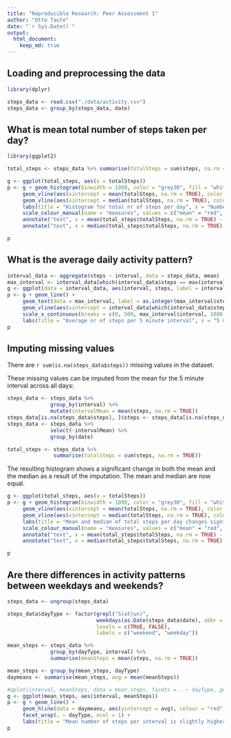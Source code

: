 ```yaml
---
title: "Reproducible Research: Peer Assessment 1"
author: "Otto Taute"
date: "`r Sys.Date()`"
output: 
  html_document:
    keep_md: true
---
```



## Loading and preprocessing the data

```r
library(dplyr)

steps_data <- read.csv("./data/activity.csv")
steps_data <- group_by(steps_data, date)
```


## What is mean total number of steps taken per day?
```r
library(ggplot2)

total_steps <- steps_data %>% summarise(totalSteps = sum(steps, na.rm = TRUE))

g <- ggplot(total_steps, aes(x = totalSteps))
p <- g + geom_histogram(binwidth = 1000, color = "grey30", fill = "white") + 
     geom_vline(aes(xintercept = mean(totalSteps, na.rm = TRUE), color = "mean"), linetype = "dashed") + 
     geom_vline(aes(xintercept = median(totalSteps, na.rm = TRUE), color = "median"), linetype = "dashed") +
     labs(title = "Histogram for total nr of steps per day", x = "Number of steps per day", y = "Count") + 
     scale_colour_manual(name = "measures", values = c("mean" = "red", "median" = "blue"), labels = c("mean", "median")) +
     annotate("text", x = mean(total_steps$totalSteps, na.rm = TRUE) - 1000, y = 10, label = as.integer(mean(total_steps$totalSteps, na.rm = TRUE)), colour = "red") + 
     annotate("text", x = median(total_steps$totalSteps, na.rm = TRUE) + 1100, y = 9.5, label = as.integer(median(total_steps$totalSteps, na.rm = TRUE)), colour = "blue")

p
```

## What is the average daily activity pattern?

```r
interval_data <- aggregate(steps ~ interval, data = steps_data, mean)
max_interval <- interval_data[which(interval_data$steps == max(interval_data$steps)), ]
g <- ggplot(data = interval_data, aes(interval, steps, label = interval))
p <- g + geom_line() + 
     geom_text(data = max_interval, label = as.integer(max_interval$steps), vjust = "inward", hjust = -0.5) +
     geom_vline(aes(xintercept = interval_data[which(interval_data$steps == max(interval_data$steps)), ]$interval), col = "red", linetype = "dashed") + 
     scale_x_continuous(breaks = c(0, 500, max_interval$interval, 1000, 1500, 2000)) + 
     labs(title = "Average nr of steps per 5 minute interval", x = "5 minute interval nr", y = "Average steps")
p
```


## Imputing missing values
There are `r sum(is.na(steps_data$steps))` missing values in the dataset.

These missing values can be imputed from the mean for the 5 minute interval across all days:
```r
steps_data <- steps_data %>% 
              group_by(interval) %>% 
              mutate(intervalMean = mean(steps, na.rm = TRUE))
steps_data[is.na(steps_data$steps), ]$steps <- steps_data[is.na(steps_data$steps), ]$intervalMean
steps_data <- steps_data %>% 
              select(-intervalMean) %>%
              group_by(date)

total_steps <- steps_data %>% 
               summarise(totalSteps = sum(steps, na.rm = TRUE))
```

The resulting histogram shows a significant change in both the mean and the median as a result of the imputation. The mean and median are now equal.
```r
g <- ggplot(total_steps, aes(x = totalSteps))
p <- g + geom_histogram(binwidth = 1000, color = "grey30", fill = "white") + 
     geom_vline(aes(xintercept = mean(totalSteps, na.rm = TRUE), color = "mean"), linetype = "dashed") + 
     geom_vline(aes(xintercept = median(totalSteps, na.rm = TRUE), color = "median"), linetype = "dashed") +
     labs(title = "Mean and median of total steps per day changes significantly with imputed data", x = "Number of steps per day", y = "Count") + 
     scale_colour_manual(name = "measures", values = c("mean" = "red", "median" = "blue"), labels = c("mean", "median")) +
     annotate("text", x = mean(total_steps$totalSteps, na.rm = TRUE) - 1000, y = 10, label = as.integer(mean(total_steps$totalSteps, na.rm = TRUE)), colour = "red") + 
     annotate("text", x = median(total_steps$totalSteps, na.rm = TRUE) + 1100, y = 9.5, label = as.integer(median(total_steps$totalSteps, na.rm = TRUE)), colour = "blue")

p
```


## Are there differences in activity patterns between weekdays and weekends?
```r
steps_data <- ungroup(steps_data)

steps_data$dayType <- factor(grepl("S(at|un)", 
                             weekdays(as.Date(steps_data$date), abbr = TRUE)), 
                             levels = c(TRUE, FALSE), 
                             labels = c("weekend", "weekday"))

mean_steps <- steps_data %>%
              group_by(dayType, interval) %>%
              summarise(meanSteps = mean(steps, na.rm = TRUE))

mean_steps <- group_by(mean_steps, dayType)
daymeans <- summarise(mean_steps, avg = mean(meanSteps))

#qplot(interval, meanSteps, data = mean_steps, facets = . ~ dayType, geom = "line")
g <- ggplot(mean_steps, aes(interval, meanSteps))
p <- g + geom_line() + 
     geom_hline(data = daymeans, aes(yintercept = avg), colour = "red", linetype = "dashed") +
     facet_wrap(. ~ dayType, ncol = 1) + 
     labs(title = "Mean number of steps per interval is slightly higher on weekends", x = "Interval", y = "Mean number of Steps")
p
```
